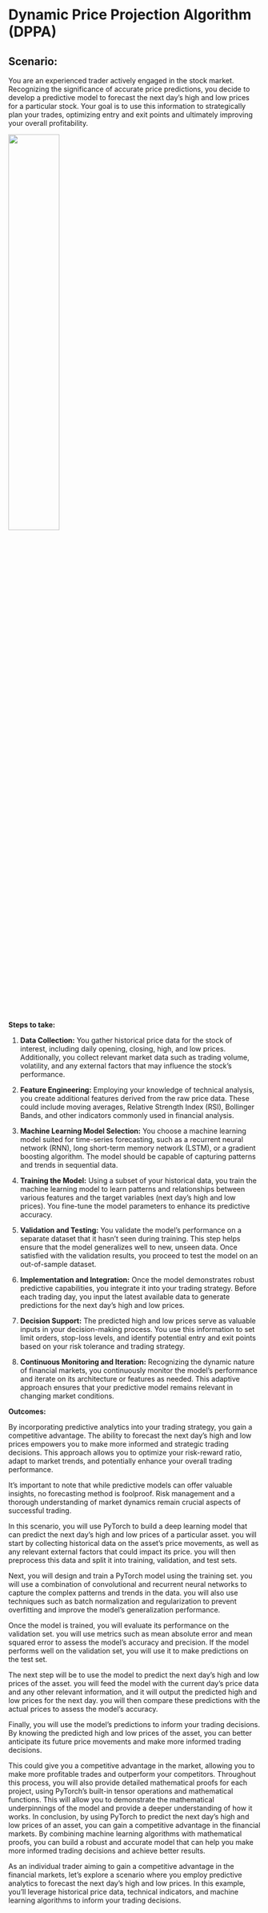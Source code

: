 # Dynamic Price Projection Algorithm (DPPA) {.unnumbered}

## **Scenario:** {.unnumbered}

You are an experienced trader actively engaged in the stock market. Recognizing the significance of accurate price predictions, you decide to develop a predictive model to forecast the next day's high and low prices for a particular stock. Your goal is to use this information to strategically plan your trades, optimizing entry and exit points and ultimately improving your overall profitability.

![](/images/aitrader.jpg){fig-align="center" width="45%"}

**Steps to take:**

1.  **Data Collection:** You gather historical price data for the stock of interest, including daily opening, closing, high, and low prices. Additionally, you collect relevant market data such as trading volume, volatility, and any external factors that may influence the stock's performance.

2.  **Feature Engineering:** Employing your knowledge of technical analysis, you create additional features derived from the raw price data. These could include moving averages, Relative Strength Index (RSI), Bollinger Bands, and other indicators commonly used in financial analysis.

3.  **Machine Learning Model Selection:** You choose a machine learning model suited for time-series forecasting, such as a recurrent neural network (RNN), long short-term memory network (LSTM), or a gradient boosting algorithm. The model should be capable of capturing patterns and trends in sequential data.

4.  **Training the Model:** Using a subset of your historical data, you train the machine learning model to learn patterns and relationships between various features and the target variables (next day's high and low prices). You fine-tune the model parameters to enhance its predictive accuracy.

5.  **Validation and Testing:** You validate the model's performance on a separate dataset that it hasn't seen during training. This step helps ensure that the model generalizes well to new, unseen data. Once satisfied with the validation results, you proceed to test the model on an out-of-sample dataset.

6.  **Implementation and Integration:** Once the model demonstrates robust predictive capabilities, you integrate it into your trading strategy. Before each trading day, you input the latest available data to generate predictions for the next day's high and low prices.

7.  **Decision Support:** The predicted high and low prices serve as valuable inputs in your decision-making process. You use this information to set limit orders, stop-loss levels, and identify potential entry and exit points based on your risk tolerance and trading strategy.

8.  **Continuous Monitoring and Iteration:** Recognizing the dynamic nature of financial markets, you continuously monitor the model's performance and iterate on its architecture or features as needed. This adaptive approach ensures that your predictive model remains relevant in changing market conditions.

**Outcomes:**

By incorporating predictive analytics into your trading strategy, you gain a competitive advantage. The ability to forecast the next day's high and low prices empowers you to make more informed and strategic trading decisions. This approach allows you to optimize your risk-reward ratio, adapt to market trends, and potentially enhance your overall trading performance.

It's important to note that while predictive models can offer valuable insights, no forecasting method is foolproof. Risk management and a thorough understanding of market dynamics remain crucial aspects of successful trading.

In this scenario, you will use PyTorch to build a deep learning model that can predict the next day's high and low prices of a particular asset. you will start by collecting historical data on the asset's price movements, as well as any relevant external factors that could impact its price. you will then preprocess this data and split it into training, validation, and test sets.

Next, you will design and train a PyTorch model using the training set. you will use a combination of convolutional and recurrent neural networks to capture the complex patterns and trends in the data. you will also use techniques such as batch normalization and regularization to prevent overfitting and improve the model's generalization performance.

Once the model is trained, you will evaluate its performance on the validation set. you will use metrics such as mean absolute error and mean squared error to assess the model's accuracy and precision. If the model performs well on the validation set, you will use it to make predictions on the test set.

The next step will be to use the model to predict the next day's high and low prices of the asset. you will feed the model with the current day's price data and any other relevant information, and it will output the predicted high and low prices for the next day. you will then compare these predictions with the actual prices to assess the model's accuracy.

Finally, you will use the model's predictions to inform your trading decisions. By knowing the predicted high and low prices of the asset, you can better anticipate its future price movements and make more informed trading decisions.

This could give you a competitive advantage in the market, allowing you to make more profitable trades and outperform your competitors. Throughout this process, you will also provide detailed mathematical proofs for each project, using PyTorch's built-in tensor operations and mathematical functions. This will allow you to demonstrate the mathematical underpinnings of the model and provide a deeper understanding of how it works. In conclusion, by using PyTorch to predict the next day's high and low prices of an asset, you can gain a competitive advantage in the financial markets. By combining machine learning algorithms with mathematical proofs, you can build a robust and accurate model that can help you make more informed trading decisions and achieve better results.

As an individual trader aiming to gain a competitive advantage in the financial markets, let's explore a scenario where you employ predictive analytics to forecast the next day's high and low prices. In this example, you'll leverage historical price data, technical indicators, and machine learning algorithms to inform your trading decisions.
